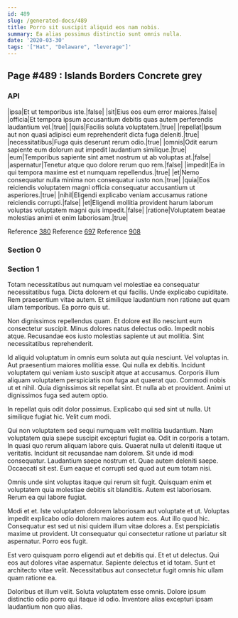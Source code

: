 ```yaml
---
id: 489
slug: /generated-docs/489
title: Porro sit suscipit aliquid eos nam nobis.
summary: Ea alias possimus distinctio sunt omnis nulla.
date: '2020-03-30'
tags: '["Hat", "Delaware", "leverage"]'
---
```

## Page #489 : Islands Borders Concrete grey
<Partial />

### API

|ipsa|Et ut temporibus iste.|false|
|sit|Eius eos eum error maiores.|false|
|officia|Et tempora ipsum accusantium debitis quas autem perferendis laudantium vel.|true|
|quis|Facilis soluta voluptatem.|true|
|repellat|Ipsum aut non quasi adipisci eum reprehenderit dicta fuga deleniti.|true|
|necessitatibus|Fuga quis deserunt rerum odio.|true|
|omnis|Odit earum sapiente eum dolorum aut impedit laudantium similique.|true|
|eum|Temporibus sapiente sint amet nostrum ut ab voluptas at.|false|
|aspernatur|Tenetur atque quo dolore rerum quo rem.|false|
|impedit|Ea in qui tempora maxime est et numquam repellendus.|true|
|et|Nemo consequatur nulla minima non consequatur iusto non.|true|
|quia|Eos reiciendis voluptatem magni officia consequatur accusantium ut asperiores.|true|
|nihil|Eligendi explicabo veniam accusamus ratione reiciendis corrupti.|false|
|et|Eligendi mollitia provident harum laborum voluptas voluptatem magni quis impedit.|false|
|ratione|Voluptatem beatae molestias animi et enim laboriosam.|true|

Reference [380](/generated-docs/380)
Reference [697](/generated-docs/697)
Reference [908](/generated-docs/908)


### Section 0

### Section 1
Totam necessitatibus aut numquam vel molestiae ea consequatur necessitatibus fuga. Dicta dolorem et qui facilis. Unde explicabo cupiditate. Rem praesentium vitae autem. Et similique laudantium non ratione aut quam ullam temporibus. Ea porro quis ut.
 Non dignissimos repellendus quam. Et dolore est illo nesciunt eum consectetur suscipit. Minus dolores natus delectus odio. Impedit nobis atque. Recusandae eos iusto molestias sapiente ut aut mollitia. Sint necessitatibus reprehenderit.
 Id aliquid voluptatum in omnis eum soluta aut quia nesciunt. Vel voluptas in. Aut praesentium maiores mollitia esse. Qui nulla ex debitis. Incidunt voluptatem qui veniam iusto suscipit atque at accusamus.
Corporis illum aliquam voluptatem perspiciatis non fuga aut quaerat quo. Commodi nobis ut et nihil. Quia dignissimos sit repellat sint. Et nulla ab et provident. Animi ut dignissimos fuga sed autem optio.
 In repellat quis odit dolor possimus. Explicabo qui sed sint ut nulla. Ut similique fugiat hic. Velit cum modi.
 Qui non voluptatem sed sequi numquam velit mollitia laudantium. Nam voluptatem quia saepe suscipit excepturi fugiat ea. Odit in corporis a totam. In quasi quo rerum aliquam labore quis. Quaerat nulla ut deleniti itaque ut veritatis.
Incidunt sit recusandae nam dolorem. Sit unde id modi consequatur. Laudantium saepe nostrum et. Quae autem deleniti saepe. Occaecati sit est. Eum eaque et corrupti sed quod aut eum totam nisi.
 Omnis unde sint voluptas itaque qui rerum sit fugit. Quisquam enim et voluptatem quia molestiae debitis sit blanditiis. Autem est laboriosam. Rerum ea qui labore fugiat.
 Modi et et. Iste voluptatem dolorem laboriosam aut voluptate et ut. Voluptas impedit explicabo odio dolorem maiores autem eos.
Aut illo quod hic. Consequatur est sed ut nisi quidem illum vitae dolores a. Est perspiciatis maxime ut provident. Ut consequatur qui consectetur ratione ut pariatur sit aspernatur. Porro eos fugit.
 Est vero quisquam porro eligendi aut et debitis qui. Et et ut delectus. Qui eos aut dolores vitae aspernatur. Sapiente delectus et id totam. Sunt et architecto vitae velit. Necessitatibus aut consectetur fugit omnis hic ullam quam ratione ea.
 Doloribus et illum velit. Soluta voluptatem esse omnis. Dolore ipsum distinctio odio porro qui itaque id odio. Inventore alias excepturi ipsam laudantium non quo alias.
